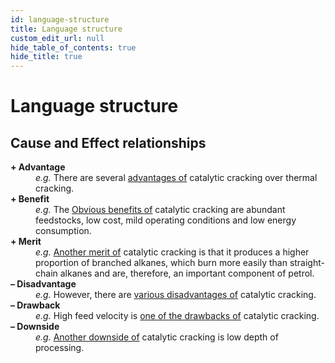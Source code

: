 ```yaml
---
id: language-structure
title: Language structure
custom_edit_url: null
hide_table_of_contents: true
hide_title: true
---
```



<Theme alkanes />

# Language structure

## Cause and Effect relationships

<dl>
  <dt>
    <b>+ Advantage</b>
  </dt>
  <dd>
    <em>e.g.</em> There are several <u>advantages of</u> catalytic cracking over
    thermal cracking.
  </dd>
  <dt>
    <b>+ Benefit</b>
  </dt>
  <dd>
    <em>e.g.</em> The <u>Obvious benefits of</u> catalytic cracking are abundant
    feedstocks, low cost, mild operating conditions and low energy consumption.
  </dd>
  <dt>
    <b>+ Merit</b>
  </dt>
  <dd>
    <em>e.g.</em> <u>Another merit of</u> catalytic cracking is that it produces
    a higher proportion of branched alkanes, which burn more easily than
    straight-chain alkanes and are, therefore, an important component of petrol.
  </dd>
  <dt>
    <b>– Disadvantage</b>
  </dt>
  <dd>
    <em>e.g.</em> However, there are <u>various disadvantages of</u> catalytic
    cracking.
  </dd>
  <dt>
    <b>– Drawback</b>
  </dt>
  <dd>
    <em>e.g.</em> High feed velocity is <u>one of the drawbacks of</u> catalytic
    cracking.
  </dd>
  <dt>
    <b>– Downside</b>
  </dt>
  <dd>
    <em>e.g.</em> <u>Another downside of</u> catalytic cracking is low depth of
    processing.
  </dd>
</dl>
